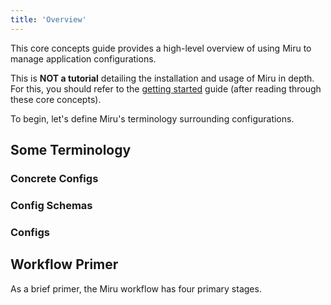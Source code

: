 ```yaml
---
title: 'Overview'
---
```



This core concepts guide provides a high-level overview of using Miru to manage application configurations. 

This is **NOT a tutorial** detailing the installation and usage of Miru in depth. For this, you should refer to the [getting started](/pages/getting-started/install-cli) guide (after reading through these core concepts). 

To begin, let's define Miru's terminology surrounding configurations.

## Some Terminology

### Concrete Configs
<ConcreteConfigDefinition />

### Config Schemas
<ConfigSchemaDefinition />

### Configs
<ConfigDefinition />

## Workflow Primer

As a brief primer, the Miru workflow has four primary stages.

<MiruWorkflowOverview />

